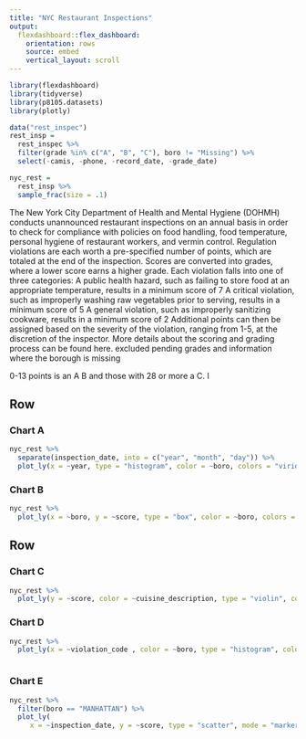 ```yaml
---
title: "NYC Restaurant Inspections"
output: 
  flexdashboard::flex_dashboard:
    orientation: rows
    source: embed
    vertical_layout: scroll
---
```



```r
library(flexdashboard)
library(tidyverse)
library(p8105.datasets)
library(plotly)

data("rest_inspec")
rest_insp = 
  rest_inspec %>% 
  filter(grade %in% c("A", "B", "C"), boro != "Missing") %>% 
  select(-camis, -phone, -record_date, -grade_date) 

nyc_rest = 
  rest_insp %>% 
  sample_frac(size = .1)
```

The New York City Department of Health and Mental Hygiene (DOHMH) conducts unannounced restaurant inspections on an annual basis in order to check for compliance with policies on food handling, food temperature, personal hygiene of restaurant workers, and vermin control. Regulation violations are each worth a pre-specified number of points, which are totaled at the end of the inspection. Scores are converted into grades, where a lower score earns a higher grade.
Each violation falls into one of three categories:
A public health hazard, such as failing to store food at an appropriate temperature, results in a minimum score of 7
A critical violation, such as improperly washing raw vegetables prior to serving, results in a minimum score of 5
A general violation, such as improperly sanitizing cookware, results in a minimum score of 2
Additional points can then be assigned based on the severity of the violation, ranging from 1-5, at the discretion of the inspector.
More details about the scoring and grading process can be found here.
 excluded pending grades and information where the borough is missing 
 
 0-13 points is an A
  B and those with 28 or more a C. I



Row 
-------------------------------------
### Chart A

```r
nyc_rest %>%   
  separate(inspection_date, into = c("year", "month", "day")) %>% 
  plot_ly(x = ~year, type = "histogram", color = ~boro, colors = "viridis") 
```


### Chart B

```r
nyc_rest %>% 
  plot_ly(x = ~boro, y = ~score, type = "box", color = ~boro, colors = "viridis")
```

Row {.tabset .tabset-fade}
-------------------------------------
   
### Chart C

```r


nyc_rest %>% 
  plot_ly(y = ~score, color = ~cuisine_description, type = "violin", colors = "viridis")
```


### Chart D

```r
nyc_rest %>% 
  plot_ly(x = ~violation_code , color = ~boro, type = "histogram", colors = "viridis", text = ~violation_description)



```


### Chart E

```r
nyc_rest %>% 
  filter(boro == "MANHATTAN") %>% 
  plot_ly(
     x = ~inspection_date, y = ~score, type = "scatter", mode = "markers", alpha = 0.5, color = ~grade, colors = "viridis")
```


